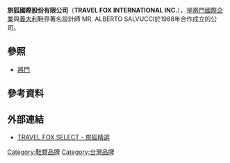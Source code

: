 {{expand|time=2010-10-03T06:23:42+00:00}}
{{unreferenced|time=2019-10-26}}
{{Infobox_Company 
| company_name   = 旅狐國際股份有限公司
| name_en        = Travel Fox International Inc.
| company_logo   =
| company_type   = [[股份有限公司|股份有限公司]]
| foundation     = 1988年
| location       = {{ROC-TW}}<br />[[臺北市|臺北市]][[松山區_(臺灣)|松山區]][[八德路_(臺北市)|八德路]]三段2號6樓
| key_people     = [[董事長|董事長]]：陳秀春
| industry       = 運動用品
| num_employees  = 
| products       = [[運動鞋|運動鞋]]、休閒鞋、[[衣服|衣服]]、背包
| revenue        = 
| capital        = [[新台幣|新台幣]]72,000,000元
| net_income     = 
| homepage       = {{URL|http://www.travel-fox.com/}} 
}}

'''旅狐國際股份有限公司'''（'''TRAVEL FOX INTERNATIONAL INC.'''），是[[將門|將門國際企業]]與[[義大利|義大利]]鞋界著名設計師 MR. ALBERTO SALVUCCI於1988年合作成立的公司。

==參照==
*[[將門|將門]]

==參考資料==
{{reflist}}

==外部連結==
*[http://www.travel-fox.com/ TRAVEL FOX SELECT - 旅狐精選] {{Wayback|url=http://www.travel-fox.com/ |date=20210118112111 }}{{zh-tw}}

[[Category:鞋類品牌|Category:鞋類品牌]]
[[Category:台灣品牌|Category:台灣品牌]]